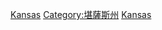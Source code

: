 {{Commons cat|Education in Kansas}}

[[Category:美國各州教育|Kansas]]
[[Category:堪薩斯州|Category:堪薩斯州]]
[[Category:美國中西部教育|Kansas]]